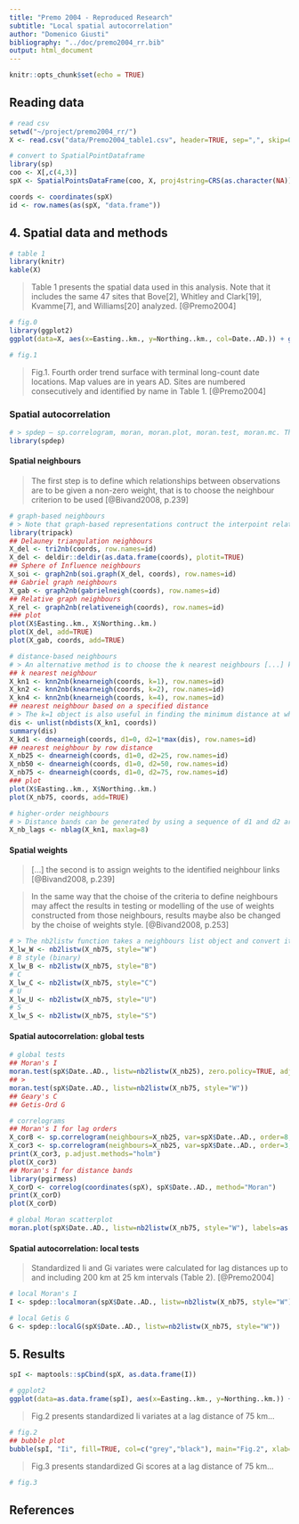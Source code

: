 ```yaml
---
title: "Premo 2004 - Reproduced Research"
subtitle: "Local spatial autocorrelation"
author: "Domenico Giusti"
bibliography: "../doc/premo2004_rr.bib"
output: html_document
---
```


```r
knitr::opts_chunk$set(echo = TRUE)
```

## Reading data

```r
# read csv
setwd("~/project/premo2004_rr/")
X <- read.csv("data/Premo2004_table1.csv", header=TRUE, sep=",", skip=0)
```

```r
# convert to SpatialPointDataframe
library(sp)
coo <- X[,c(4,3)]
spX <- SpatialPointsDataFrame(coo, X, proj4string=CRS(as.character(NA)))
```

```r
coords <- coordinates(spX)
id <- row.names(as(spX, "data.frame"))
```

## 4. Spatial data and methods

```r
# table 1
library(knitr)
kable(X)
```

> Table 1 presents the spatial data used in this analysis. Note that it includes the same 47 sites that Bove[2], Whitley and Clark[19], Kvamme[7], and Williams[20] analyzed. [@Premo2004]

```r
# fig.0
library(ggplot2)
ggplot(data=X, aes(x=Easting..km., y=Northing..km., col=Date..AD.)) + geom_point() + coord_fixed(ratio=1) + theme_bw() + xlab("Km East") + ylab("Km North") + ggtitle("Fig.0")

# fig.1
```

> Fig.1. Fourth order trend surface with terminal long-count date locations. Map values are in years AD. Sites are numbered consecutively and identified by name in Table 1. [@Premo2004]

### Spatial autocorrelation

```r
# > spdep – sp.correlogram, moran, moran.plot, moran.test, moran.mc. This is the most comprehensive package, and also the most difficult to work with. Does everything, has steep learning curve. (https://www.r-bloggers.com/spatial-correlograms-in-r-a-mini-overview/)
library(spdep)
```

#### Spatial neighbours

> The first step is to define which relationships between observations are to be given a non-zero weight, that is to choose the neighbour criterion to be used [@Bivand2008, p.239]

```r
# graph-based neighbours
# > Note that graph-based representations contruct the interpoint relationships based on Euclidean distance, with no option to use Great Circle distances for geographical coordinates. [@Bivand2008, p.244]
library(tripack)
## Delauney triangulation neighbours
X_del <- tri2nb(coords, row.names=id)
X_del <- deldir::deldir(as.data.frame(coords), plotit=TRUE)
## Sphere of Influence neighbours
X_soi <- graph2nb(soi.graph(X_del, coords), row.names=id)
## Gabriel graph neighbours
X_gab <- graph2nb(gabrielneigh(coords), row.names=id)
## Relative graph neighbours
X_rel <- graph2nb(relativeneigh(coords), row.names=id)
### plot
plot(X$Easting..km., X$Northing..km.)
plot(X_del, add=TRUE)
plot(X_gab, coords, add=TRUE)

# distance-based neighbours
# > An alternative method is to choose the k nearest neighbours [...] knearneigh can also take a longlat argument to handle geographical coordinates. [@Bivand2008, p.246]
## k nearest neighbour
X_kn1 <- knn2nb(knearneigh(coords, k=1), row.names=id)
X_kn2 <- knn2nb(knearneigh(coords, k=2), row.names=id)
X_kn4 <- knn2nb(knearneigh(coords, k=4), row.names=id)
## nearest neighbour based on a specified distance
# > The k=1 object is also useful in finding the minimum distance at which all areas have a distance-based neighbour. [@Bivand2008, p.246]
dis <- unlist(nbdists(X_kn1, coords))
summary(dis)
X_kd1 <- dnearneigh(coords, d1=0, d2=1*max(dis), row.names=id)
## nearest neighbour by row distance
X_nb25 <- dnearneigh(coords, d1=0, d2=25, row.names=id)
X_nb50 <- dnearneigh(coords, d1=0, d2=50, row.names=id)
X_nb75 <- dnearneigh(coords, d1=0, d2=75, row.names=id)
### plot
plot(X$Easting..km., X$Northing..km.)
plot(X_nb75, coords, add=TRUE)

# higher-order neighbours
# > Distance bands can be generated by using a sequence of d1 and d2 argument values for the dnearneigh function if needed to construct a spatial autocorrelogram as understood in ecology. In other conventions, correlograms are constructed by taking an input list of neighbours as the first-order sets, and stepping out across the graph to [...] higher-order neighbours [@Bivand2008, p.249]
X_nb_lags <- nblag(X_kn1, maxlag=8)
```

#### Spatial weights

> [...] the second is to assign weights to the identified neighbour links [@Bivand2008, p.239]

> In the same way that the choise of the criteria to define neighbours may affect the results in testing or modelling of the use of weights constructed from those neighbours, results maybe also be changed by the choise of weights style. [@Bivand2008, p.253]

```r
# > The nb2listw function takes a neighbours list object and convert it into a weights object. The default conversion style is W, where the weights for each areal entity are standardised to sum to unity [@Bivand2008, p.251]
X_lw_W <- nb2listw(X_nb75, style="W")
# B style (binary)
X_lw_B <- nb2listw(X_nb75, style="B")
# C
X_lw_C <- nb2listw(X_nb75, style="C")
# U
X_lw_U <- nb2listw(X_nb75, style="U")
# S
X_lw_S <- nb2listw(X_nb75, style="S")
```

#### Spatial autocorrelation: global tests

```r
# global tests
## Moran's I
moran.test(spX$Date..AD., listw=nb2listw(X_nb25), zero.policy=TRUE, adjust.n=TRUE)
## >
moran.test(spX$Date..AD., listw=nb2listw(X_nb75, style="W"))
## Geary's C
## Getis-Ord G
```

```r
# correlograms
## Moran's I for lag orders
X_cor8 <- sp.correlogram(neighbours=X_nb25, var=spX$Date..AD., order=8, method="I", style="W")
X_cor3 <- sp.correlogram(neighbours=X_nb25, var=spX$Date..AD., order=3, method="I", style="W", zero.policy = TRUE)
print(X_cor3, p.adjust.methods="holm")
plot(X_cor3)
## Moran's I for distance bands
library(pgirmess)
X_corD <- correlog(coordinates(spX), spX$Date..AD., method="Moran")
print(X_corD)
plot(X_corD)
```

```r
# global Moran scatterplot
moran.plot(spX$Date..AD., listw=nb2listw(X_nb75, style="W"), labels=as.character(spX$Site.number))
```

#### Spatial autocorrelation: local tests

> Standardized Ii and Gi variates were calculated for lag distances up to and including 200 km at 25 km intervals (Table 2). [@Premo2004]

```r
# local Moran's I
I <- spdep::localmoran(spX$Date..AD., listw=nb2listw(X_nb75, style="W"))

# local Getis G
G <- spdep::localG(spX$Date..AD., listw=nb2listw(X_nb75, style="W"))
```

## 5. Results

```r
spI <- maptools::spCbind(spX, as.data.frame(I))

# ggplot2
ggplot(data=as.data.frame(spI), aes(x=Easting..km., y=Northing..km.)) + geom_point(aes(colour=Ii, size=abs(Ii))) + scale_colour_gradient2(midpoint=0) + scale_radius() + coord_fixed(ratio=1) + theme_bw() + xlab("Km East") + ylab("Km North") + ggtitle("Fig.2")
```

> Fig.2 presents standardized Ii variates at a lag distance of 75 km...

```r
# fig.2
## bubble plot
bubble(spI, "Ii", fill=TRUE, col=c("grey","black"), main="Fig.2", xlab="Km East", ylab="Km North")
```

> Fig.3 presents standardized Gi scores at a lag distance of 75 km...

```r
# fig.3
```


## References